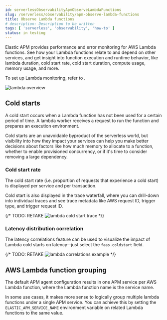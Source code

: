 ```yaml
---
id: serverlessObservabilityApmObserveLambdaFunctions
slug: /serverless/observability/apm-observe-lambda-functions
title: Observe Lambda functions
# description: Description to be written
tags: [ 'serverless', 'observability', 'how-to' ]
status: in testing
---
```



<Testing />

Elastic APM provides performance and error monitoring for AWS Lambda functions.
See how your Lambda functions relate to and depend on other services, and
get insight into function execution and runtime behavior, like lambda duration, cold start rate, cold start duration, compute usage, memory usage, and more.

To set up Lambda monitoring, refer to <DocLink id="serverlessObservabilityApmAgentsAwsLambdaFunctions" />.

![lambda overview](images/apm-lambda/lambda-overview.png)

## Cold starts

A cold start occurs when a Lambda function has not been used for a certain period of time. A lambda worker receives a request to run the function and prepares an execution environment.

Cold starts are an unavoidable byproduct of the serverless world, but visibility into how they impact your services can help you make better decisions about factors like how much memory to allocate to a function, whether to enable provisioned concurrency, or if it's time to consider removing a large dependency.

### Cold start rate

The cold start rate (i.e. proportion of requests that experience a cold start) is displayed per service and per transaction.

Cold start is also displayed in the trace waterfall, where you can drill-down into individual traces and see trace metadata like AWS request ID, trigger type, and trigger request ID.

{/* TODO: RETAKE
![lambda cold start trace](images/apm-lambda/lambda-cold-start-trace.png) */}

### Latency distribution correlation

The <DocLink id="serverlessObservabilityApmFindTransactionLatencyAndFailureCorrelations" section="find-high-transaction-latency-correlations">latency correlations</DocLink> feature can be used to visualize the impact of Lambda cold starts on latency--just select the `faas.coldstart` field.

{/* TODO: RETAKE
![lambda correlations example](images/apm-lambda/lambda-correlations.png) */}

## AWS Lambda function grouping

The default APM agent configuration results in one APM service per AWS Lambda function,
where the Lambda function name is the service name.

In some use cases, it makes more sense to logically group multiple lambda functions under a single
APM service. You can achieve this by setting the `ELASTIC_APM_SERVICE_NAME` environment variable
on related Lambda functions to the same value.
